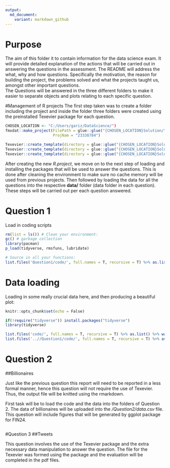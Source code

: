 ```yaml
---
output:
  md_document:
    variant: markdown_github
---
```


# Purpose

The aim of this folder it to contain information for the data science exam. It will provide detailed explanation of the actions that will be carried out in answering the questions in the assessment. The README will address the what, why and how questions. Specifically the motivation, the reason for building the project, the problems solved and what the projects taught us, amongst other important questions.  
The Questions will be answered in the three different folders to make it easier to separate objects and plots relating to each specific question. 

#Management of R projects
The first step taken was to create a folder including the project and inside the folder three folders were created using the preinstalled Texevier package for each question.

```r
CHOSEN_LOCATION <- "C:/Users/gariz/DataScience/")
fmxdat::make_project(FilePath = glue::glue("{CHOSEN_LOCATION}Solution/"), 
                     ProjNam = "23338784")

Texevier::create_template(directory = glue::glue("{CHOSEN_LOCATION}Solution/23338784/"), template_name = "Question1")
Texevier::create_template(directory = glue::glue("{CHOSEN_LOCATION}Solution/23338784/"), template_name = "Question2")
Texevier::create_template(directory = glue::glue("{CHOSEN_LOCATION}Solution/23338784/"), template_name = "Question3")


```
After creating the new *R.project*, we move on to the next step of loading and installing the packages that will be used to answer the questions. This is done after cleaning the environment to make sure no cache memory will be used from previous projects. Then followed by loading the data for all the questions into the respective **data/** folder (data folder in each question). These steps will be carried out per each question answered.

# Question 1


Load in coding scripts

```r

rm(list = ls()) # Clean your environment:
gc() # garbage collection 
library(pacman)
p_load(tidyverse, rmsfuns, lubridate)

# Source in all your functions:
list.files('Question1/code/', full.names = T, recursive = T) %>% as.list() %>% walk(~source(.))

```


# Data loading

Loading in some really crucial data here, and then producing a beautiful plot:

```r

knitr::opts_chunk$set(echo = False)

if(!require("tidyverse")) install.packages("tidyverse")
library(tidyverse)

list.files('code/', full.names = T, recursive = T) %>% as.list() %>% walk(~source(.))
list.files('..//Question1/code/', full.names = T, recursive = T) %>% as.list() %>% walk(~source(.))


```

# Question 2
##Billionaires  

Just like the previous question this report will need to be reported in a less formal manner, hence this question will not require the use of Texevier. Thus, the output file will be knitted using the rmarkdown.  

First task will be to load the code and the data into the folders of Question 2. The data of billionaires will be uploaded into the */Question2/data.csv* file. This question will include figures that will be generated by ggplot package for FIN24.
```r

```

#Question 3
##Tweets

This question involves the use of the Texevier package and the extra necessary data manipulation to answer the question. The file for the Texevier was formed using the package and the evaluation will be completed in the pdf files.
```r

```



